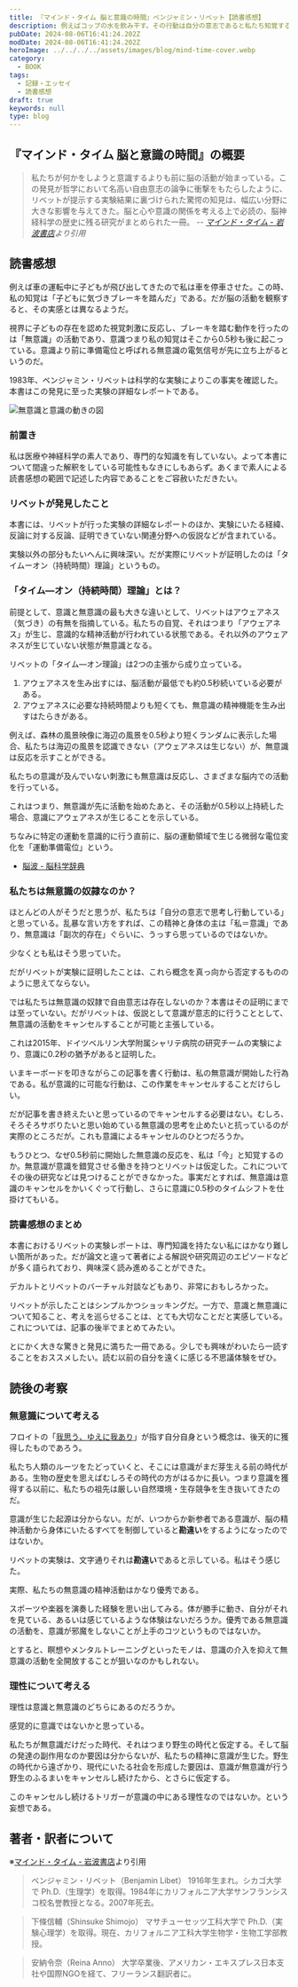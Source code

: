 ```yaml
---
title: 『マインド・タイム 脳と意識の時間』ベンジャミン・リベット【読書感想】
description: 例えばコップの水を飲み干す。その行動は自分の意志であると私たち知覚する。だが脳の活動を観察すると実感と異なる。水を飲む動作は無意識の活動であり、意識つまり私の知覚はそこから0.5秒もあと。1983年、ベンジャミン・リベットは科学的な実験によりこの事実を確認した。本書はリベットの実験レポートであり多くの驚きに満ちている。
pubDate: 2024-08-06T16:41:24.202Z
modDate: 2024-08-06T16:41:24.202Z
heroImage: ../../../../assets/images/blog/mind-time-cover.webp
category:
  - BOOK
tags:
  - 記録・エッセイ
  - 読書感想
draft: true
keywords: null
type: blog
---
```



## 『マインド・タイム 脳と意識の時間』の概要

> 私たちが何かをしようと意識するよりも前に脳の活動が始まっている。この発見が哲学において名高い自由意志の論争に衝撃をもたらしたように、リベットが提示する実験結果に裏づけられた驚愕の知見は、幅広い分野に大きな影響を与えてきた。脳と心や意識の関係を考える上で必読の、脳神経科学の歴史に残る研究がまとめられた一冊。 <cite>-- [マインド・タイム - 岩波書店](https://www.iwanami.co.jp/book/b556128.html)より引用</cite>

## 読書感想

例えば車の運転中に子どもが飛び出してきたので私は車を停車させた。この時、私の知覚は「子どもに気づきブレーキを踏んだ」である。だが脳の活動を観察すると、その実感とは異なるようだ。

視界に子どもの存在を認めた視覚刺激に反応し、ブレーキを踏む動作を行ったのは「無意識」の活動であり、意識つまり私の知覚はそこから0.5秒も後に起こっている。意識より前に準備電位と呼ばれる無意識の電気信号が先に立ち上がるというのだ。

1983年、ベンジャミン・リベットは科学的な実験によりこの事実を確認した。本書はこの発見に至った実験の詳細なレポートである。

![無意識と意識の動きの図](@/images/blog/mind-time-p122.webp '本書P122 図3.1より')

### 前置き

私は医療や神経科学の素人であり、専門的な知識を有していない。よって本書について間違った解釈をしている可能性もなきにしもあらず。あくまで素人による読書感想の範囲で記述した内容であることをご容赦いただきたい。

### リベットが発見したこと

本書には、リベットが行った実験の詳細なレポートのほか、実験にいたる経緯、反論に対する反論、証明できていない関連分野への仮説などが含まれている。

実験以外の部分もたいへんに興味深い。だが実際にリベットが証明したのは「タイムーオン（持続時間）理論」というもの。

### 「タイム―オン（持続時間）理論」とは？

前提として、意識と無意識の最も大きな違いとして、リベットはアウェアネス（気づき）の有無を指摘している。私たちの自覚、それはつまり「アウェアネス」が生じ、意識的な精神活動が行われている状態である。それ以外のアウェアネスが生じていない状態が無意識となる。

リベットの「タイム―オン理論」は2つの主張から成り立っている。

1. アウェアネスを生み出すには、脳活動が最低でも約0.5秒続いている必要がある。
1. アウェアネスに必要な持続時間よりも短くても、無意識の精神機能を生み出すはたらきがある。

例えば、森林の風景映像に海辺の風景を0.5秒より短くランダムに表示した場合、私たちは海辺の風景を認識できない（アウェアネスは生じない）が、無意識は反応を示すことができる。

私たちの意識が及んでいない刺激にも無意識は反応し、さまざまな脳内での活動を行っている。

これはつまり、無意識が先に活動を始めたあと、その活動が0.5秒以上持続した場合、意識にアウェアネスが生じることを示している。

ちなみに特定の運動を意識的に行う直前に、脳の運動領域で生じる微弱な電位変化を「運動準備電位」という。

- [脳波 - 脳科学辞典](https://bsd.neuroinf.jp/wiki/%E8%84%B3%E6%B3%A2#%E4%BA%8B%E8%B1%A1%E9%96%A2%E9%80%A3%E9%9B%BB%E4%BD%8D)

### 私たちは無意識の奴隷なのか？

ほとんどの人がそうだと思うが、私たちは「自分の意志で思考し行動している」と思っている。乱暴な言い方をすれば、この精神と身体の主は「私＝意識」であり、無意識は「副次的存在」ぐらいに、うっすら思っているのではないか。

少なくとも私はそう思っていた。

だがリベットが実験に証明したことは、これら概念を真っ向から否定するもののように思えてならない。

では私たちは無意識の奴隷で自由意志は存在しないのか？本書はその証明にまでは至っていない。だがリベットは、仮説として意識が意志的に行うこととして、無意識の活動をキャンセルすることが可能と主張している。

これは2015年、ドイツベルリン大学附属シャリテ病院の研究チームの実験により、意識に0.2秒の猶予があると証明した。

<BlogCard
  title='「自由意志」は存在する（ただし、ほんの0.2秒間だけ）：研究結果'
  description='われわれに自由意志は存在するのか？　熟考した末の意識的な決断は、自由意志の表れではないのか？　長年にわたって繰り広げられてきた思索と研究の末、いま興味深い研究結果が発表された。'
  url='https://wired.jp/2016/06/13/free-will-research/?utm_source=pocket_saves'
  domain='wired.jp'
/>

いまキーボードを叩きながらこの記事を書く行動は、私の無意識が開始した行為である。私が意識的に可能な行動は、この作業をキャンセルすることだけらしい。

だが記事を書き終えたいと思っているのでキャンセルする必要はない。むしろ、そろそろサボりたいと思い始めている無意識の思考を止めたいと抗っているのが実際のところだが。これも意識によるキャンセルのひとつだろうか。

もうひとつ、なぜ0.5秒前に開始した無意識の反応を、私は「今」と知覚するのか。無意識が意識を錯覚させる働きを持つとリベットは仮定した。これについてその後の研究などは見つけることができなかった。事実だとすれば、無意識は意識のキャンセルをかいくぐって行動し、さらに意識に0.5秒のタイムシフトを仕掛けてもいる。

### 読書感想のまとめ

本書におけるリベットの実験レポートは、専門知識を持たない私にはかなり難しい箇所があった。だが論文と違って著者による解説や研究周辺のエピソードなどが多く語られており、興味深く読み進めることができた。

デカルトとリベットのバーチャル対談などもあり、非常におもしろかった。

リベットが示したことはシンプルかつショッキングだ。一方で、意識と無意識について知ること、考えを巡らせることは、とても大切なことだと実感している。これについては、記事の後半でまとめてみたい。

とにかく大きな驚きと発見に満ちた一冊である。少しでも興味がわいたら一読することをおススメしたい。読む以前の自分を遠くに感じる不思議体験をぜひ。

<div class='not-prose'>
  <div data-vc_mylinkbox_id='890766694'></div>
</div>

## 読後の考察

### 無意識について考える

フロイトの「[我思う、ゆえに我あり](https://ja.wikipedia.org/wiki/%E6%88%91%E6%80%9D%E3%81%86%E3%80%81%E3%82%86%E3%81%88%E3%81%AB%E6%88%91%E3%81%82%E3%82%8A)」が指す自分自身という概念は、後天的に獲得したものであろう。

私たち人類のルーツをたどっていくと、そこには意識がまだ芽生える前の時代がある。生物の歴史を思えばむしろその時代の方がはるかに長い。つまり意識を獲得する以前に、私たちの祖先は厳しい自然環境・生存競争を生き抜いてきたのだ。

意識が生じた起源は分からない。だが、いつからか新参者である意識が、脳の精神活動から身体にいたるすべてを制御していると**勘違い**をするようになったのではないか。

リベットの実験は、文字通りそれは**勘違い**であると示している。私はそう感じた。

実際、私たちの無意識の精神活動はかなり優秀である。

スポーツや楽器を演奏した経験を思い出してみる。体が勝手に動き、自分がそれを見ている、あるいは感じているような体験はないだろうか。優秀である無意識の活動を、意識が邪魔をしないことが上手のコツというものではないか。

とすると、瞑想やメンタルトレーニングといったモノは、意識の介入を抑えて無意識の活動を全開放することが狙いなのかもしれない。

### 理性について考える

理性は意識と無意識のどちらにあるのだろうか。

感覚的に意識ではないかと思っている。

私たちが無意識だけだった時代、それはつまり野生の時代と仮定する。そして脳の発達の副作用なのか要因は分からないが、私たちの精神に意識が生じた。野生の時代から遠ざかり、現代にいたる社会を形成した要因は、意識が無意識が行う野生のふるまいをキャンセルし続けたから、とさらに仮定する。

このキャンセルし続けるトリガーが意識の中にある理性なのではないか。という妄想である。

## 著者・訳者について

※[マインド・タイム - 岩波書店](https://www.iwanami.co.jp/book/b556128.html)より引用

> ベンジャミン・リベット（Benjamin Libet）
> 1916年生まれ。シカゴ大学で Ph.D.（生理学）を取得。1984年にカリフォルニア大学サンフランシスコ校名誉教授となる。2007年死去。

> 下條信輔（Shinsuke Shimojo）
> マサチューセッツ工科大学で Ph.D.（実験心理学）を取得。現在、カリフォルニア工科大学生物学・生物工学部教授。

> 安納令奈（Reina Anno）
> 大学卒業後、アメリカン・エキスプレス日本支社や国際NGOを経て、フリーランス翻訳者に。
